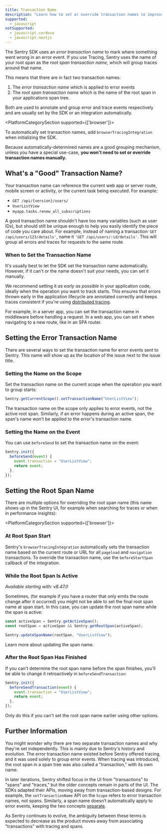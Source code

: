 ```yaml
---
title: Transaction Name
description: "Learn how to set or override transaction names to improve issue and trace-grouping."
supported:
  - javascript
notSupported:
  - javascript.cordova
  - javascript.nextjs
---
```


The Sentry SDK uses an _error transaction name_ to mark where something went wrong in an error event. If you use <PlatformLink to="/tracing/">Tracing</PlatformLink>, Sentry uses the name of your root span as the _root span transaction name_, which will group traces around that name.

This means that there are in fact two transaction names:

1. The _error transaction name_ which is applied to error events
2. The _root span transaction name_ which is the name of the root span in your applications span tree.

Both are used to annotate and group error and trace events respectively and are usually set by the SDK or an integration automatically.

<PlatformCategorySection supported={['browser']}>

To automatically set transaction names, add `browserTracingIntegration` when initializing the SDK.

</PlatformCategorySection>

Because automatically-determined names are a good grouping mechanism, unless you have a special use-case, **you won't need to set or override transaction names manually.**

## What's a "Good" Transaction Name?

Your transaction name can reference the current web app or server route, mobile screen or activity, or the current task being executed.
For example:

- `GET /api/{version}/users/`
- `UserListView`
- `myapp.tasks.renew_all_subscriptions`

A good transaction name shouldn't have too many variables (such as user IDs), but should still be unique enough to help you easily identify the piece of code you care about.
For example, instead of naming a transaction`'GET /api/users/123/details'`, name it `'GET /api/users/:id/details'`.
This will group all errors and traces for requests to the same route.

### When to Set the Transaction Name

It's usually best to let the SDK set the transaction name automatically. However, if it can't or the name doesn't suit your needs, you can set it manually.

We recommend setting it _as early as possible_ in your application code, ideally when the operation you want to track starts. This ensures that errors thrown early in the application lifecycle are annotated correctly and keeps traces consistent if you're using [distributed tracing](/concepts/key-terms/tracing/distributed-tracing/).

For example, in a server app, you can set the transaction name in middleware before handling a request.
In a web app, you can set it when navigating to a new route, like in an SPA router.

## Setting the Error Transaction Name

There are several ways to set the transaction name for error events sent to Sentry. This name will show up as the location of the issue next to the issue title.

### Setting the Name on the Scope

Set the transaction name on the current scope when the operation you want to group starts:

```javascript
Sentry.getCurrentScope().setTransactionName("UserListView");
```

The transaction name on the scope only applies to error events, not the active root span. Similarly, if an error happens during an active span, the span's name won’t be applied to the error's transaction name.

### Setting the Name on the Event

You can use `beforeSend` to set the transaction name on the event:

```javascript {3}
Sentry.init({
  beforeSend(event) {
    event.transaction = "UserListView";
    return event;
  },
});
```

## Setting the Root Span Name

There are multiple options for overriding the root span name (this name shows up in the Sentry UI, for example when searching for traces or when in performance insights):

<PlatformCategorySection supported={['browser']}>

### At Root Span Start

Sentry's `browserTracingIntegration` automatically sets the transaction name based on the current route or URL for all `pageload` and `navigation` transactions.
To override the transaction name, use the <PlatformLink to="/tracing/instrumentation/automatic-instrumentation/#beforestartspan">`beforeStartSpan` callback</PlatformLink> of the integration.

</PlatformCategorySection>

### While the Root Span Is Active

_Available starting with: v8.47.0_

Sometimes, (for example if you have a router that only emits the route change after it occurred) you might not be able to set the final root span name at span start. In this case, you can update the root span name while the span is active:

```javascript
const activeSpan = Sentry.getActiveSpan();
const rootSpan = activeSpan && Sentry.getRootSpan(activeSpan);

Sentry.updateSpanName(rootSpan, "UserListView");
```

Learn more about <PlatformLink to="/tracing/instrumentation/custom-instrumentation/#updating-the-span-name">updating the span name</PlatformLink>.

### After the Root Span Has Finished

If you can't determine the root span name before the span finishes, you'll be able to change it retroactively in `beforeSendTransaction`:

```javascript
Sentry.init({
  beforeSendTransaction(event) {
    event.transaction = "UserListView";
    return event;
  },
});
```

<Alert>
  Only do this if you can't set the root span name earlier using other options.
</Alert>

## Further Information

You might wonder why there are two separate transaction names and why they're set independently. This is mainly due to Sentry's history and evolution. The error transaction name existed before Sentry offered tracing, and it was used solely to group error events. When tracing was introduced, the root span in a span tree was also called a "transaction," with its own name.

In later iterations, Sentry shifted focus in the UI from "transactions" to "spans" and "traces," but the older concepts remain in parts of the UI. The SDKs adapted their APIs, moving away from transaction-based designs. For example, the `setTransactionName` API on the `Scope` refers to error transaction names, not spans. Similarly, a span name doesn’t automatically apply to error events, keeping the two concepts [separate](https://github.com/getsentry/sentry-javascript/issues/10846).

As Sentry continues to evolve, the ambiguity between these terms is expected to decrease as the product moves away from associating "transactions" with tracing and spans.
